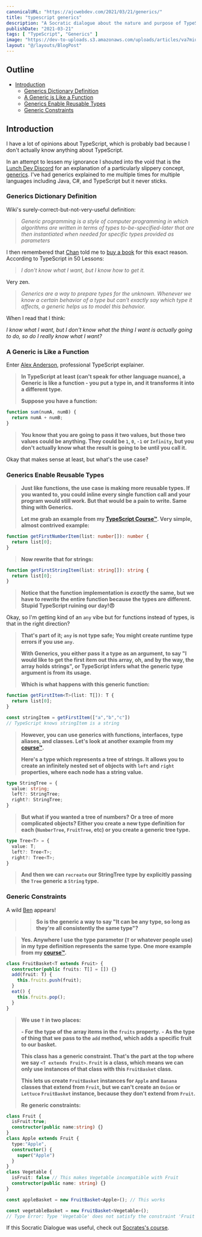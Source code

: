 ```yaml
---
canonicalURL: "https://ajcwebdev.com/2021/03/21/generics/"
title: "typescript generics"
description: "A Socratic dialogue about the nature and purpose of TypeScript Generics. Generics are a way to prepare types for the unknown."
publishDate: "2021-03-21"
tags: [ "TypeScript", "Generics" ]
image: "https://dev-to-uploads.s3.amazonaws.com/uploads/articles/va7miuebkmdj0wass335.png"
layout: "@/layouts/BlogPost"
---
```


## Outline

- [Introduction](#introduction)
  - [Generics Dictionary Definition](#generics-dictionary-definition)
  - [A Generic is Like a Function](#a-generic-is-like-a-function)
  - [Generics Enable Reusable Types](#generics-enable-reusable-types)
  - [Generic Constraints](#generic-constraints)

## Introduction

I have a lot of opinions about TypeScript, which is probably bad because I don't actually know anything about TypeScript.

In an attempt to lessen my ignorance I shouted into the void that is the [Lunch Dev Discord](https://discord.com/invite/dx7ZWCy) for an explanation of a particularly slippery concept, [generics](https://www.typescriptlang.org/docs/handbook/2/generics.html). I've had generics explained to me multiple times for multiple languages including Java, C#, and TypeScript but it never sticks.

### Generics Dictionary Definition

Wiki's surely-correct-but-not-very-useful definition:

> _Generic programming is a style of computer programming in which algorithms are written in terms of types to-be-specified-later that are then instantiated when needed for specific types provided as parameters_

I then remembered that [Chan](https://twitter.com/chantastic) told me to [buy a book](https://www.smashingmagazine.com/printed-books/typescript-in-50-lessons/) for this exact reason. According to TypeScript in 50 Lessons:

> _I don't know what I want, but I know how to get it._

Very zen.

> _Generics are a way to prepare types for the unknown. Whenever we know a certain behavior of a type but can't exactly say which type it affects, a generic helps us to model this behavior._

When I read that I think:

_I know what I want, but I don't know what the thing I want is actually going to do, so do I really know what I want?_

### A Generic is Like a Function

Enter [Alex Anderson](https://twitter.com/ralex1993), professional TypeScript explainer.

> __In TypeScript at least (can't speak for other language nuance), a Generic is like a function - you put a type in, and it transforms it into a different type.__
>
> __Suppose you have a function:__

```typescript
function sum(numA, numB) {
  return numA + numB;
}
```

> __You know that you are going to pass it two values, but those two values could be anything. They could be `1`, `0`, `-1` or `Infinity`, but you don't actually know what the result is going to be until you call it.__

Okay that makes sense at least, but what's the use case?

### Generics Enable Reusable Types

> __Just like functions, the use case is making more reusable types. If you wanted to, you could inline every single function call and your program would still work. But that would be a pain to write. Same thing with Generics.__
>
> __Let me grab an example from my [TypeScript Course™](https://ui.dev/typescript/). Very simple, almost contrived example:__

```typescript
function getFirstNumberItem(list: number[]): number {
  return list[0];
}
```

> __Now rewrite that for strings:__

```typescript
function getFirstStringItem(list: string[]): string {
  return list[0];
}
```

> __Notice that the function implementation is *exactly* the same, but we have to rewrite the entire function because the types are different. Stupid TypeScript ruining our day!😠__

Okay, so I'm getting kind of an `any` vibe but for functions instead of types, is that in the right direction?

> __That's part of it; `any` is not type safe; You might create runtime type errors if you use `any`.__
>
> __With Generics, you either pass it a type as an argument, to say "I would like to get the first item out this array, oh, and by the way, the array holds strings", or TypeScript infers what the generic type argument is from its usage.__
>
> __Which is what happens with this generic function:__

```typescript
function getFirstItem<T>(list: T[]): T {
  return list[0];
}
```

```typescript
const stringItem = getFirstItem(["a","b","c"])
// TypeScript knows stringItem is a string
```

> __However, you can use generics with functions, interfaces, type aliases, and classes. Let's look at another example from my [course™](https://ui.dev/typescript/).__
>
> __Here's a type which represents a tree of strings. It allows you to create an infinitely nested set of objects with `left` and `right` properties, where each node has a string value.__

```typescript
type StringTree = {
  value: string;
  left?: StringTree;
  right?: StringTree;
}
```

> __But what if you wanted a tree of numbers? Or a tree of more complicated objects? Either you create a new type definition for each (`NumberTree`, `FruitTree`, etc) or you create a generic tree type.__

```typescript
type Tree<T> = {
  value: T;
  left?: Tree<T>;
  right?: Tree<T>;
}
```

> __And then we can `recreate` our StringTree type by explicitly passing the `Tree` generic a `String` type.__

### Generic Constraints

A wild [Ben](https://twitter.com/bendmyers) appears!

>> __So is the generic a way to say "It can be any type, so long as they're all consistently the same type"?__

> __Yes. Anywhere I use the type parameter (`T` or whatever people use) in my type definition represents the same type. One more example from my [course™](https://ui.dev/typescript/).__

```typescript
class FruitBasket<T extends Fruit> {
  constructor(public fruits: T[] = []) {}
  add(fruit: T) {
    this.fruits.push(fruit);
  }
  eat() {
    this.fruits.pop();
  }
}
```

> __We use `T` in two places:__
> 
> __- For the type of the array items in the `fruits` property.__
> __- As the type of thing that we pass to the `add` method, which adds a specific fruit to our basket.__
> 
> __This class has a generic constraint. That's the part at the top where we say `<T extends Fruit>`. `Fruit` is a class, which means we can only use instances of that class with this `FruitBasket` class.__
> 
> __This lets us create `FruitBasket` instances for `Apple` and `Banana` classes that extend from `Fruit`, but we can't create an `Onion` or `Lettuce` `FruitBasket` instance, because they don't extend from `Fruit`.__
>
> __Re generic constraints:__

```typescript
class Fruit {
  isFruit:true;
  constructor(public name:string) {}
}
class Apple extends Fruit {
  type:"Apple",
  constructor() {
    super("Apple")
  }
}
class Vegetable {
  isFruit: false // This makes Vegetable incompatible with Fruit
  constructor(public name: string) {}
}

const appleBasket = new FruitBasket<Apple>(); // This works

const vegetableBasket = new FruitBasket<Vegetable>();
// Type Error: Type 'Vegetable' does not satisfy the constraint 'Fruit'. Types of property 'isFruit' are incompatible.
```

If this Socratic Dialogue was useful, check out [Socrates's course](https://ui.dev/typescript/).
